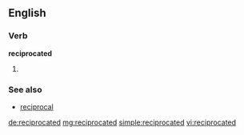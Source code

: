 ==English==

===Verb===
'''reciprocated'''

# {{past of|[[reciprocate]]}}

===See also===
* [[reciprocal]]

[[de:reciprocated]]
[[mg:reciprocated]]
[[simple:reciprocated]]
[[vi:reciprocated]]